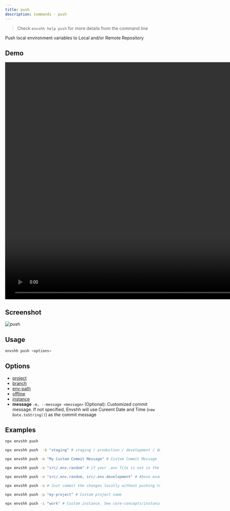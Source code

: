 ```yaml
---
title: push
description: Commands - push
---
```



> Check `envshh help push` for more details from the command line

Push local environment variables to Local and/or Remote Repository

## Demo

<video width="1478" height="772" controls>
  <source src={pushTutorial} type="video/webm" />
</video>

## Screenshot

![push](../../../assets/screenshots/push.png)

## Usage

```sh
envshh push <options>
```

## Options

- [project](/core-concepts/project)
- [branch](/core-concepts/branch)
- [env-path](/core-concepts/env-path)
- [offline](/core-concepts/offline)
- [instance](/core-concepts/instance)
- **message** `-m, --message <message>` (Optional):
  Customized commit message. If not specified, Envshh will use Cureent Date and Time (`new Date.toString()`) as the commit message

## Examples

```sh
npx envshh push
```

```sh
npx envshh push  -b "staging" # staging / production / development / dev / prod anything you like
```

```sh
npx envshh push -m "My Custom Commit Message" # Custom Commit Message
```

```sh
npx envshh push -e "src/.env.random" # if your .env file is not in the root directory or does not follow .env naming convention
```

```sh
npx envshh push -e "src/.env.random, src/.env.development" # Above example + multiple files
```

```sh
npx envshh push -o # Just commit the changes locally without pushing to remote repository
```

```sh
npx envshh push -p "my-project" # Custom project name
```

```sh
npx envshh push -i "work" # Custom instance. See core-concepts/instance for more details
```
